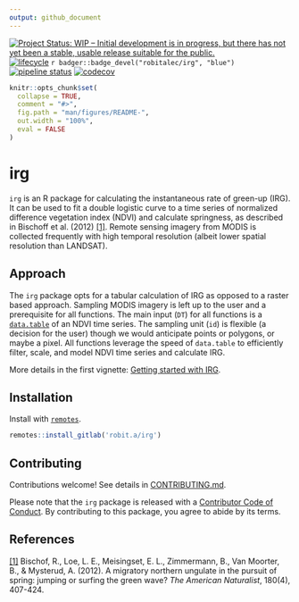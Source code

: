 ```yaml
---
output: github_document
---
```


[![Project Status: WIP – Initial development is in progress, but there has not yet been a stable, usable release suitable for the public.](https://www.repostatus.org/badges/latest/wip.svg)](https://www.repostatus.org/#wip)
  [![lifecycle](https://img.shields.io/badge/lifecycle-experimental-orange.svg)](https://www.tidyverse.org/lifecycle/#experimental) 
  `r badger::badge_devel("robitalec/irg", "blue")`
 [![pipeline status](https://gitlab.com/robit.a/irg/badges/master/pipeline.svg)](https://gitlab.com/robit.a/irg/commits/master)
 [![codecov](https://codecov.io/gl/robit.a/irg/branch/master/graph/badge.svg)](https://codecov.io/gl/robit.a/irg)
 


```r
knitr::opts_chunk$set(
  collapse = TRUE,
  comment = "#>",
  fig.path = "man/figures/README-",
  out.width = "100%",
  eval = FALSE
)
```
# irg
`irg` is an R package for calculating the instantaneous rate of green-up (IRG). It can be used to fit a double logistic curve to a time series of normalized difference vegetation index (NDVI) and calculate springness, as described in Bischoff et al. (2012) [[1]](#references). Remote sensing imagery from MODIS is collected frequently with high temporal resolution (albeit lower spatial resolution than LANDSAT). 

## Approach
The `irg` package opts for a tabular calculation of IRG as opposed to a raster based approach. Sampling MODIS imagery is left up to the user and a prerequisite for all functions. The main input (`DT`) for all functions is a [`data.table`](https://github.com/Rdatatable/data.table) of an NDVI time series. The sampling unit (`id`) is flexible (a decision for the user) though we would anticipate points or polygons, or maybe a pixel. All functions leverage the speed of `data.table` to efficiently filter, scale, and model NDVI time series and calculate IRG. 

More details in the first vignette: [Getting started with IRG](). 


## Installation

Install with [`remotes`](https://github.com/r-lib/remotes). 

```r
remotes::install_gitlab('robit.a/irg')
```


## Contributing
Contributions welcome! See details in [CONTRIBUTING.md](CONTRIBUTING.md). 

Please note that the `irg` package is released with a [Contributor Code of Conduct](CODE_OF_CONDUCT.md). By contributing to this package, you agree to abide by its terms.

## References

[[1]](https://www.journals.uchicago.edu/doi/abs/10.1086/667590) Bischof, R., Loe, L. E., Meisingset, E. L., Zimmermann, B., Van Moorter, B., & Mysterud, A. (2012). A migratory northern ungulate in the pursuit of spring: jumping or surfing the green wave? *The American Naturalist*, 180(4), 407-424.
